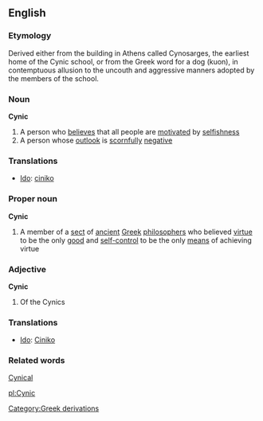 {{wikipedia}}
==English==

===Etymology===
Derived either from the building in Athens called Cynosarges, the earliest home of the Cynic school, or from the Greek word for a dog (kuon), in contemptuous allusion to the uncouth and aggressive manners adopted by the members of the school.

===Noun===
'''Cynic'''
#A person who [[believe]]s that all people are [[motivate]]d by [[selfishness]]
#A person whose [[outlook]] is [[scornful]]ly [[negative]]

===Translations===
*[[Ido]]: [[ciniko]]

===Proper noun===
'''Cynic'''
#A member of a [[sect]] of [[ancient]] [[Greek]] [[philosopher]]s who believed [[virtue]] to be the only [[good]] and [[self-control]] to be the only [[means]] of achieving virtue

===Adjective===
'''Cynic'''
#Of the Cynics

===Translations===
*[[Ido]]: [[Ciniko]]

===Related words===
[[Cynical]]

[[Category:Greek derivations]]
[[pl:Cynic]]